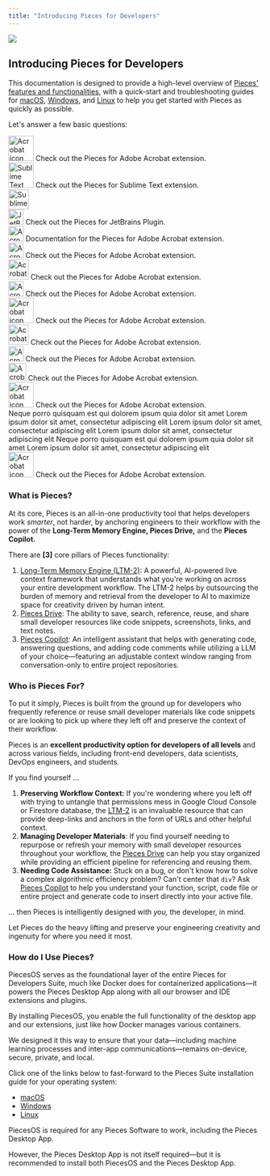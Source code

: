 ```yaml
---
title: "Introducing Pieces for Developers"
---
```


![](https://cdn.hashnode.com/res/hashnode/image/upload/v1734014941536/9c298363-d6b4-4e4a-9965-72db0fa59bc6.png?auto=compress,format&format=webp&q=75)

## Introducing Pieces for Developers

This documentation is designed to provide a high-level overview of [Pieces' features and functionalities](https://docs.pieces.app/products/meet-pieces/fundamentals), with a quick-start and troubleshooting guides for [macOS](https://docs.pieces.app/products/meet-pieces/macos-installation-guide), [Windows](https://docs.pieces.app/products/meet-pieces/windows-installation-guide), and [Linux](https://docs.pieces.app/products/meet-pieces/linux-installation-guide) to help you get started with Pieces as quickly as possible.

Let's answer a few basic questions:

<CardGroup>
  <Card title="Adobe Acrobat">
    <div style={{ display: "flex", alignItems: "center", gap: "0.5rem" }}>
      <img
        src="/public/icons/acrobat.png"
        width="50"
        height="50"
        noZoom
        alt="Acrobat icon"
      />
      <span>Check out the Pieces for Adobe Acrobat extension.</span>
    </div>
  </Card>

  <Card title="Sublime Text">
    <div style={{ display: "flex", alignItems: "center", gap: "0.5rem" }}>
      <img
        src="/public/icons/sublime.png"
        width="50"
        height="50"
        noZoom
        alt="Sublime Text icon"
      />
      <span>Check out the Pieces for Sublime Text extension.</span>
    </div>
  </Card>
</CardGroup>

<Columns cols={3}>
  <Card title="Sublime Text">
    <div
      style={{
        display: 'flex',
        flexDirection: 'column',
        alignItems: 'center',
        gap: '0.5rem'
      }}
    >
      <img
        src="/public/icons/sublime.png"
        width="40"
        height="40"
        noZoom
        alt="Sublime icon"
      />
    </div>
  </Card>

  <Card title="JetBrains">
    <div
      style={{
        display: 'flex',
        flexDirection: 'column',
        alignItems: 'center',
        gap: '0.5rem'
      }}
    >
      <img
        src="/public/icons/jetbrains.png"
        width="30"
        height="30"
        noZoom
        alt="JetBrains icon"
      />
      <span>Check out the Pieces for JetBrains Plugin.</span>
    </div>
  </Card>

  <Card title="Adobe Acrobat">
    <div
      style={{
        display: 'flex',
        flexDirection: 'column',
        alignItems: 'center',
        gap: '0.5rem'
      }}
    >
      <img
        src="/public/icons/acrobat.png"
        width="30"
        height="30"
        noZoom
        alt="Acrobat icon"
      />
      <span>Documentation for the Pieces for Adobe Acrobat extension.</span>
    </div>
  </Card>
</Columns>

<Card title="Adobe Acrobat">
  <div
    style={{
      display: 'flex',
      flexDirection: 'column',
      alignItems: 'center',
      gap: '0.5rem'
    }}
  >
    <img
      src="/icons/acrobat.png"
      width="30"
      height="30"
      noZoom
      alt="Acrobat icon"
    />
    <span>Check out the Pieces for Adobe Acrobat extension.</span>
  </div>
</Card>

<Columns cols={3}>
  <Card title="Adobe Acrobat">
    <div style={{ display: 'flex', alignItems: 'center', gap: '0.5rem' }}>
      <img
        src="/public/icons/acrobat.png"
        width="40"
        height="40"
        noZoom
        alt="Acrobat icon"
      />
      <span>Check out the Pieces for Adobe Acrobat extension.</span>
    </div>
  </Card>

  <Card title="Adobe Acrobat">
    <div style={{ display: 'flex', alignItems: 'center', gap: '0.5rem' }}>
      <img
        src="/public/icons/acrobat.png"
        width="30"
        height="30"
        noZoom
        alt="Acrobat icon"
      />
      <span>Check out the Pieces for Adobe Acrobat extension.</span>
    </div>
  </Card>

  <Card title="Adobe Acrobat">
    <div style={{ display: 'flex', alignItems: 'center', gap: '0.5rem' }}>
      <img
        src="/public/icons/acrobat.png"
        width="50"
        height="50"
        noZoom
        alt="Acrobat icon"
      />
      <span>Check out the Pieces for Adobe Acrobat extension.</span>
    </div>
  </Card>
</Columns>

<Columns cols={4}>
  <Card title="Adobe Acrobat">
    <div style={{ display: 'flex', alignItems: 'center', gap: '0.5rem' }}>
      <img
        src="/public/icons/acrobat.png"
        width="40"
        height="40"
        noZoom
        alt="Acrobat icon"
      />
      <span>Check out the Pieces for Adobe Acrobat extension.</span>
    </div>
  </Card>

  <Card title="Adobe Acrobat">
    <div style={{ display: 'flex', alignItems: 'center', gap: '0.5rem' }}>
      <img
        src="/public/icons/acrobat.png"
        width="30"
        height="30"
        noZoom
        alt="Acrobat icon"
      />
      <span>Check out the Pieces for Adobe Acrobat extension.</span>
    </div>
  </Card>

  <Card title="Adobe Acrobat">
    <div style={{ display: 'flex', alignItems: 'center', gap: '0.5rem' }}>
      <img
        src="/public/icons/acrobat.png"
        width="35"
        height="35"
        noZoom
        alt="Acrobat icon"
      />
      <span>Check out the Pieces for Adobe Acrobat extension.</span>
    </div>
  </Card>

  <Card title="Adobe Acrobat">
    <div style={{ display: 'flex', alignItems: 'center', gap: '0.5rem' }}>
      <img
        src="/public/icons/acrobat.png"
        width="50"
        height="50"
        noZoom
        alt="Acrobat icon"
      />
      <span>Check out the Pieces for Adobe Acrobat extension.</span>
    </div>
  </Card>
</Columns>

<Columns cols={4}>
  <Card title="First Card">
    Neque porro quisquam est qui dolorem ipsum quia dolor sit amet
  </Card>
  <Card title="Second Card">
    Lorem ipsum dolor sit amet, consectetur adipiscing elit
  </Card>
  <Card title="Second Card">
    Lorem ipsum dolor sit amet, consectetur adipiscing elit
  </Card>
  <Card title="Second Card">
    Lorem ipsum dolor sit amet, consectetur adipiscing elit
  </Card>
</Columns>

<Columns cols={2}>
  <Card title="First Card">
    Neque porro quisquam est qui dolorem ipsum quia dolor sit amet
  </Card>
  <Card title="Second Card">
    Lorem ipsum dolor sit amet, consectetur adipiscing elit
  </Card>
</Columns>

<CardGroup>
  <Card title="Adobe Acrobat">
    <div style={{ display: "flex", alignItems: "center", gap: "0.5rem" }}>
      <img
        src="/public/icons/acrobat.png"
        width="50"
        height="50"
        noZoom
        alt="Acrobat icon"
      />
      <span>
        Check out the Pieces for Adobe Acrobat extension.
      </span>
    </div>
  </Card>
</CardGroup>

### What is Pieces?

At its core, Pieces is an all-in-one productivity tool that helps developers work _smarter_, not harder, by anchoring engineers to their workflow with the power of the **Long-Term Memory Engine, Pieces Drive,** and the **Pieces Copilot.**

There are **[3]** core pillars of Pieces functionality:

1. [Long-Term Memory Engine (LTM-2)](https://docs.pieces.app/products/meet-pieces/fundamentals#ltm-2): A powerful, AI-powered live context framework that understands what you're working on across your entire development workflow. The LTM-2 helps by outsourcing the burden of memory and retrieval from the developer to AI to maximize space for creativity driven by human intent.
2. [Pieces Drive](https://docs.pieces.app/products/meet-pieces/fundamentals#pieces-drive): The ability to save, search, reference, reuse, and share small developer resources like code snippets, screenshots, links, and text notes.
3. [Pieces Copilot](https://docs.pieces.app/products/meet-pieces/fundamentals#pieces-copilot): An intelligent assistant that helps with generating code, answering questions, and adding code comments while utilizing a LLM of your choice—featuring an adjustable context window ranging from conversation-only to entire project repositories.

### Who is Pieces For?

To put it simply, Pieces is built from the ground up for developers who frequently reference or reuse small developer materials like code snippets or are looking to pick up where they left off and preserve the context of their workflow.

Pieces is an **excellent productivity option for developers of all levels** and across various fields, including front-end developers, data scientists, DevOps engineers, and students.

If you find yourself …

1. **Preserving Workflow Context:** If you're wondering where you left off with trying to untangle that permissions mess in Google Cloud Console or Firestore database, the [LTM-2](https://docs.pieces.app/products/meet-pieces/fundamentals#ltm-2) is an invaluable resource that can provide deep-links and anchors in the form of URLs and other helpful context.
2. **Managing Developer Materials**: If you find yourself needing to repurpose or refresh your memory with small developer resources throughout your workflow, the [Pieces Drive](https://docs.pieces.app/products/meet-pieces/fundamentals#pieces-drive) can help you stay organized while providing an efficient pipeline for referencing and reusing them.
3. **Needing Code Assistance:** Stuck on a bug, or don't know how to solve a complex algorithmic efficiency problem? Can't center that `div`? Ask [Pieces Copilot](https://docs.pieces.app/products/meet-pieces/fundamentals#pieces-copilot) to help you understand your function, script, code file or entire project and generate code to insert directly into your active file.

… then Pieces is intelligently designed with _you,_ the developer, in mind.

Let Pieces do the heavy lifting and preserve your engineering creativity and ingenuity for where you need it most.

### How do I Use Pieces?

PiecesOS serves as the foundational layer of the entire Pieces for Developers Suite, much like Docker does for containerized applications—it powers the Pieces Desktop App along with all our browser and IDE extensions and plugins.

By installing PiecesOS, you enable the full functionality of the desktop app and our extensions, just like how Docker manages various containers.

We designed it this way to ensure that your data—including machine learning processes and inter-app communications—remains on-device, secure, private, and local.

Click one of the links below to fast-forward to the Pieces Suite installation guide for your operating system:

- [macOS](https://docs.pieces.app/products/meet-pieces/macos-installation-guide)
- [Windows](https://docs.pieces.app/products/meet-pieces/windows-installation-guide)
- [Linux](https://docs.pieces.app/products/meet-pieces/linux-installation-guide)

<Warning>
  PiecesOS is required for any Pieces Software to work, including the Pieces Desktop App.

  However, the Pieces Desktop App is not itself required—but it is recommended to install both PiecesOS and the Pieces Desktop App.
</Warning>